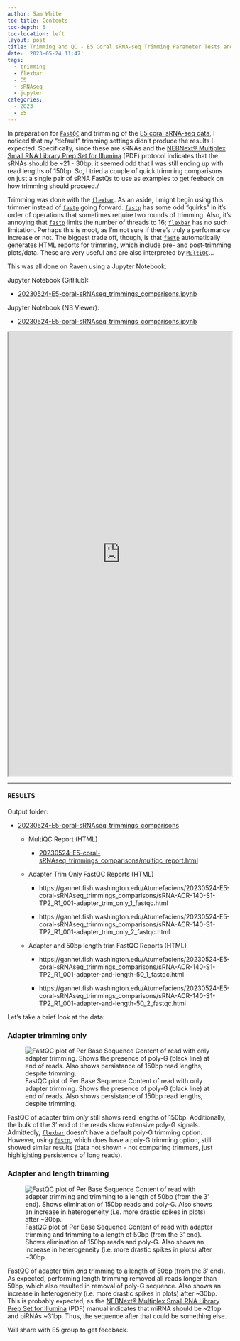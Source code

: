 ```yaml
---
author: Sam White
toc-title: Contents
toc-depth: 5
toc-location: left
layout: post
title: Trimming and QC - E5 Coral sRNA-seq Trimming Parameter Tests and Comparisons
date: '2023-05-24 11:47'
tags: 
  - trimming
  - flexbar
  - E5
  - sRNAseq
  - jupyter
categories: 
  - 2023
  - E5
---
```

In preparation for [`FastQC`](https://www.bioinformatics.babraham.ac.uk/projects/fastqc/) and trimming of the [E5 coral sRNA-seq data](https://robertslab.github.io/sams-notebook/posts/2023/2023-05-17-Data-Management---E5-Coral-RNA-seq-and-sRNA-seq-Reorganizing-and-Renaming/), I noticed that my "default" trimming settings didn't produce the results I expected. Specifically, since these are sRNAs and the [NEBNext® Multiplex Small RNA Library Prep Set for Illumina](https://www.neb.com/-/media/nebus/files/manuals/manuale7300_e7330_e7560_e7580.pdf?rev=d0964a2e637843b1afcb9f7d666d07b2&hash=5B733FC9B41103A865143C75D0F3FC5D) (PDF) protocol indicates that the sRNAs should be ~21 - 30bp, it seemed odd that I was still ending up with read lengths of 150bp. So, I tried a couple of quick trimming comparisons on just a single pair of sRNA FastQs to use as examples to get feeback on how trimming should proceed./

Trimming was done with the [`flexbar`](https://github.com/seqan/flexbar). As an aside, I might begin using this trimmer instead of [`fastp`](https://github.com/OpenGene/fastp) going forward. [`fastp`](https://github.com/OpenGene/fastp) has some odd "quirks" in it's order of operations that sometimes require two rounds of trimming. Also, it's annoying that [`fastp`](https://github.com/OpenGene/fastp) limits the number of threads to 16; [`flexbar`](https://github.com/seqan/flexbar) has no such limitation. Perhaps this is moot, as I'm not sure if there's truly a performance increase or not. The biggest trade off, though, is that [`fastp`](https://github.com/OpenGene/fastp) automatically generates HTML reports for trimming, which include pre- and post-trimming plots/data. These are very useful and are also interpreted by [`MultiQC`](https://multiqc.info/)...

This was all done on Raven using a Jupyter Notebook.

Jupyter Notebook (GitHub):

- [20230524-E5-coral-sRNAseq_trimmings_comparisons.ipynb](https://github.com/RobertsLab/code/blob/master/notebooks/sam/20230524-E5-coral-sRNAseq_trimmings_comparisons.ipynb)

Jupyter Notebook (NB Viewer):

- [20230524-E5-coral-sRNAseq_trimmings_comparisons.ipynb](https://nbviewer.org/github/RobertsLab/code/blob/master/notebooks/sam/20230524-E5-coral-sRNAseq_trimmings_comparisons.ipynb)

<iframe src="https://nbviewer.org/github/RobertsLab/code/blob/master/notebooks/sam/20230524-E5-coral-sRNAseq_trimmings_comparisons.ipynb" width="100%" height="1000" scrolling="yes"></iframe>


---

#### RESULTS

Output folder:

- [20230524-E5-coral-sRNAseq_trimmings_comparisons](https://gannet.fish.washington.edu/Atumefaciens/20230524-E5-coral-sRNAseq_trimmings_comparisons)

  - MultiQC Report (HTML)

    - [20230524-E5-coral-sRNAseq_trimmings_comparisons/multiqc_report.html](https://gannet.fish.washington.edu/Atumefaciens/20230524-E5-coral-sRNAseq_trimmings_comparisons/multiqc_report.html)

  - Adapter Trim Only FastQC Reports (HTML)

    - https://gannet.fish.washington.edu/Atumefaciens/20230524-E5-coral-sRNAseq_trimmings_comparisons/sRNA-ACR-140-S1-TP2_R1_001-adapter_trim_only_1_fastqc.html

    - https://gannet.fish.washington.edu/Atumefaciens/20230524-E5-coral-sRNAseq_trimmings_comparisons/sRNA-ACR-140-S1-TP2_R1_001-adapter_trim_only_2_fastqc.html

  - Adapter and 50bp length trim FastQC Reports (HTML)

    - https://gannet.fish.washington.edu/Atumefaciens/20230524-E5-coral-sRNAseq_trimmings_comparisons/sRNA-ACR-140-S1-TP2_R1_001-adapter-and-length-50_1_fastqc.html

    - https://gannet.fish.washington.edu/Atumefaciens/20230524-E5-coral-sRNAseq_trimmings_comparisons/sRNA-ACR-140-S1-TP2_R1_001-adapter-and-length-50_2_fastqc.html

Let's take a brief look at the data:



### Adapter trimming only

![FastQC plot of Per Base Sequence Content of read with only adapter trimming. Shows the presence of poly-G (black line) at end of reads. Also shows persistance of 150bp read lengths, despite trimming.](https://github.com/RobertsLab/sams-notebook/blob/master/images/screencaps/20230524-E5-coral-sRNAseq_trimmings_comparisons-adapter_trim_only-fastqc_screenshot.png.png?raw=true)

FastQC of adapter trim _only_ still shows read lengths of 150bp. Additionally, the bulk of the 3' end of the reads show extensive poly-G signals. Admittedly, [`flexbar`](https://github.com/seqan/flexbar) doesn't have a default poly-G trimming option. However, using [`fastp`](https://github.com/OpenGene/fastp), which does have a poly-G trimming option, still showed similar results (data not shown - not comparing trimmers, just highlighting persistence of long reads).


### Adapter and length trimming

![FastQC plot of Per Base Sequence Content of read with adapter trimming and trimming to a length of 50bp (from the 3' end). Shows elimination of 150bp reads and poly-G. Also shows an increase in heterogeneity (i.e. more drastic spikes in plots) after ~30bp.](https://github.com/RobertsLab/sams-notebook/blob/master/images/screencaps/20230524-E5-coral-sRNAseq_trimmings_comparisons-adapter_and_length_50-fastqc_screenshot.png?raw=true)

FastQC of adapter trim _and_ trimming to a length of 50bp (from the 3' end). As expected, performing length trimming removed all reads longer than 50bp, which also resulted in removal of poly-G sequence. Also shows an increase in heterogeneity (i.e. more drastic spikes in plots) after ~30bp. This is probably expected, as the [NEBNext® Multiplex Small RNA Library Prep Set for Illumina](https://www.neb.com/-/media/nebus/files/manuals/manuale7300_e7330_e7560_e7580.pdf?rev=d0964a2e637843b1afcb9f7d666d07b2&hash=5B733FC9B41103A865143C75D0F3FC5D) (PDF) manual indicates that miRNA should be ~21bp and piRNAs ~31bp. Thus, the sequence after that could be something else.



Will share with E5 group to get feedback.